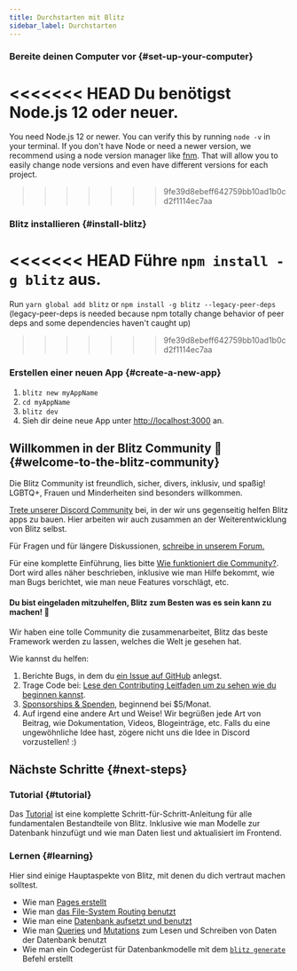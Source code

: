 ```yaml
---
title: Durchstarten mit Blitz
sidebar_label: Durchstarten
---
```


### Bereite deinen Computer vor {#set-up-your-computer}

<<<<<<< HEAD
Du benötigst Node.js 12 oder neuer.
=======
You need Node.js 12 or newer. You can verify this by running `node -v` in
your terminal. If you don't have Node or need a newer version, we
recommend using a node version manager like
[fnm](https://github.com/Schniz/fnm). That will allow you to easily change
node versions and even have different versions for each project.
>>>>>>> 9fe39d8ebeff642759bb10ad1b0cd2f1114ec7aa

### Blitz installieren {#install-blitz}

<<<<<<< HEAD
Führe `npm install -g blitz` aus.
=======
Run `yarn global add blitz` or `npm install -g blitz --legacy-peer-deps`
(legacy-peer-deps is needed because npm totally change behavior of peer
deps and some dependencies haven't caught up)
>>>>>>> 9fe39d8ebeff642759bb10ad1b0cd2f1114ec7aa

### Erstellen einer neuen App {#create-a-new-app}

1. `blitz new myAppName`
2. `cd myAppName`
3. `blitz dev`
4. Sieh dir deine neue App unter
   [http://localhost:3000](http://localhost:3000) an.

## Willkommen in der Blitz Community 👋 {#welcome-to-the-blitz-community}

Die Blitz Community ist freundlich, sicher, divers, inklusiv, und spaßig!
LGBTQ+, Frauen und Minderheiten sind besonders willkommen.

[Trete unserer Discord Community](https://discord.blitzjs.com) bei, in der
wir uns gegenseitig helfen Blitz apps zu bauen. Hier arbeiten wir auch
zusammen an der Weiterentwicklung von Blitz selbst.

Für Fragen und für längere Diskussionen,
[schreibe in unserem Forum.](https://github.com/blitz-js/blitz/discussions)

Für eine komplette Einführung, lies bitte
[Wie funktioniert die Community?](./how-the-community-operates). Dort wird
alles näher beschrieben, inklusive wie man Hilfe bekommt, wie man Bugs
berichtet, wie man neue Features vorschlägt, etc.

#### Du bist eingeladen mitzuhelfen, Blitz zum Besten was es sein kann zu machen! 🤝

Wir haben eine tolle Community die zusammenarbeitet, Blitz das beste
Framework werden zu lassen, welches die Welt je gesehen hat.

Wie kannst du helfen:

1. Berichte Bugs, in dem du
   [ein Issue auf GitHub](https://github.com/blitz-js/blitz/issues/new/choose)
   anlegst.
1. Trage Code bei:
   [Lese den Contributing Leitfaden um zu sehen wie du beginnen kannst](./contributing).
1. [Sponsorships & Spenden](https://github.com/blitz-js/blitz#sponsors-and-donations),
   beginnend bei $5/Monat.
1. Auf irgend eine andere Art und Weise! Wir begrüßen jede Art von
   Beitrag, wie Dokumentation, Videos, Blogeinträge, etc. Falls du eine
   ungewöhnliche Idee hast, zögere nicht uns die Idee in Discord
   vorzustellen! :)

## Nächste Schritte {#next-steps}

### Tutorial {#tutorial}

Das [Tutorial](./tutorial) ist eine komplette
Schritt-für-Schritt-Anleitung für alle fundamentalen Bestandteile von
Blitz. Inklusive wie man Modelle zur Datenbank hinzufügt und wie man Daten
liest und aktualisiert im Frontend.

### Lernen {#learning}

Hier sind einige Hauptaspekte von Blitz, mit denen du dich vertraut machen
solltest.

- Wie man [Pages erstellt](./pages)
- Wie man [das File-System Routing benutzt](./routing)
- Wie man eine [Datenbank aufsetzt und benutzt](./database-overview)
- Wie man [Queries](./query-resolvers) und
  [Mutations](./mutation-resolvers) zum Lesen und Schreiben von Daten der
  Datenbank benutzt
- Wie man ein Codegerüst für Datenbankmodelle mit dem
  [`blitz generate`](./cli-generate) Befehl erstellt
